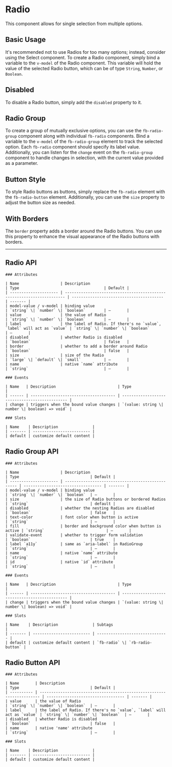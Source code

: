 
<Meta of={RadioStories} />

# Radio

This component allows for single selection from multiple options.

## Basic Usage

It's recommended not to use Radios for too many options; instead, consider using the Select component. To create a Radio component, simply bind a variable
to the `v-model` of the Radio component. This variable will hold the value of the selected Radio button, which can be of type `String`, `Number`, or `Boolean`.

<Canvas withToolbar={true} of={RadioStories.BasicUsage} />

## Disabled

To disable a Radio button, simply add the `disabled` property to it.

<Canvas withToolbar={true} of={RadioStories.Disabled} />

## Radio Group

To create a group of mutually exclusive options, you can use the `fb-radio-group` component along with individual `fb-radio` components. Bind a variable
to the `v-model` of the `fb-radio-group` element to track the selected option. Each `fb-radio` component should specify its label value. Additionally,
you can listen for the `change` event on the `fb-radio-group` component to handle changes in selection, with the current value provided as a parameter.

<Canvas withToolbar={true} of={RadioStories.RadioGroup} />

## Button Style

To style Radio buttons as buttons, simply replace the `fb-radio` element with the `fb-radio-button` element. Additionally, you can use the `size` property
to adjust the button size as needed.

<Canvas withToolbar={true} of={RadioStories.Button} />

## With Borders

The `border` property adds a border around the Radio buttons. You can use this property to enhance the visual appearance of the Radio buttons with borders.

<Canvas withToolbar={true} of={RadioStories.Bordered} />

***

## Radio API

<div style={{ marginTop: '30px' }}>

	### Attributes

	| Name                  | Description                                                            | Type                                     | Default |
	| --------------------- | ---------------------------------------------------------------------- | ---------------------------------------- | ------- |
	| model-value / v-model | binding value                                                          | `string` \| `number` \| `boolean`        | —       |
	| value                 | the value of Radio                                                     | `string` \| `number` \| `boolean`        | —       |
	| label                 | the label of Radio. If there's no `value`, `label` will act as `value` | `string` \| `number` \| `boolean`        | —       |
	| disabled              | whether Radio is disabled                                              | `boolean`                                | false   |
	| border                | whether to add a border around Radio                                   | `boolean`                                | false   |
	| size                  | size of the Radio                                                      | `large` \| `default` \| `small`          | —       |
	| name                  | native `name` attribute                                                | `string`                                 | —       |

	### Events

	| Name   | Description                           | Type                                           |
	| ------ | ------------------------------------- | ---------------------------------------------- |
	| change | triggers when the bound value changes | `(value: string \| number \| boolean) => void` |

	### Slots

	| Name    | Description               |
	| ------- | ------------------------- |
	| default | customize default content |

</div>

## Radio Group API

<div style={{ marginTop: '30px' }}>

	### Attributes

	| Name                  | Description                                       | Type                               | Default |
	| --------------------- | ------------------------------------------------- | ---------------------------------- | ------- |
	| model-value / v-model | binding value                                     | `string` \| `number` \| `boolean`  | —       |
	| size                  | the size of Radio buttons or bordered Radios      | `string`                           | default |
	| disabled              | whether the nesting Radios are disabled           | `boolean`                          | false   |
	| text-color            | font color when button is active                  | `string`                           | —       |
	| fill                  | border and background color when button is active | `string`                           | —       |
	| validate-event        | whether to trigger form validation                | `boolean`                          | true    |
	| label `a11y`          | same as `aria-label` in RadioGroup                | `string`                           | —       |
	| name                  | native `name` attribute                           | `string`                           | —       |
	| id                    | native `id` attribute                             | `string`                           | —       |

	### Events

	| Name   | Description                           | Type                                           |
	| ------ | ------------------------------------- | ---------------------------------------------- |
	| change | triggers when the bound value changes | `(value: string \| number \| boolean) => void` |

	### Slots

	| Name    | Description               | Subtags                         |
	| ------- | ------------------------- | ------------------------------- |
	| default | customize default content | `fb-radio` \| `rb-radio-button` |

</div>

## Radio Button API

<div style={{ marginTop: '30px' }}>

	### Attributes

	| Name       | Description                                                            | Type                               | Default |
	| ---------- | ---------------------------------------------------------------------- | ---------------------------------- | ------- |
	| value      | the value of Radio                                                     | `string` \| `number` \| `boolean`  | —       |
	| label      | the label of Radio. If there's no `value`, `label` will act as `value` | `string` \| `number` \| `boolean`  | —       |
	| disabled   | whether Radio is disabled                                              | `boolean`                          | false   |
	| name       | native 'name' attribute                                                | `string`                           | —       |

	### Slots

	| Name    | Description               |
	| ------- | ------------------------- |
	| default | customize default content |

</div>
